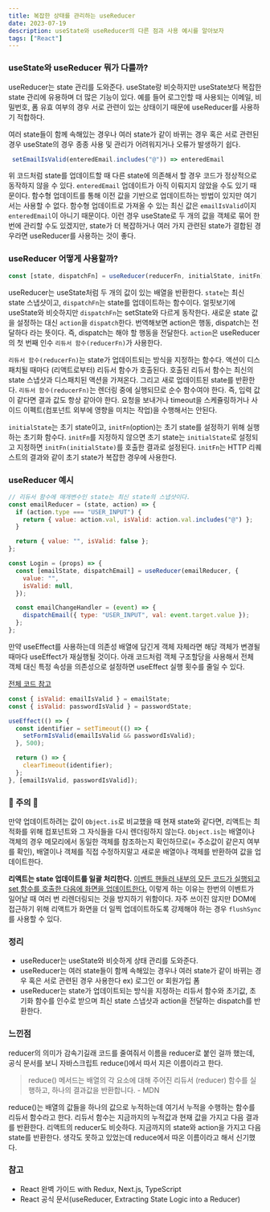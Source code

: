 ```yaml
---
title: 복잡한 상태를 관리하는 useReducer
date: 2023-07-19
description: useState와 useReducer의 다른 점과 사용 예시를 알아보자
tags: ["React"]
---
```


### useState와 useReducer 뭐가 다를까?

useReducer는 state 관리를 도와준다. useState랑 비슷하지만 useState보다 복잡한 state 관리에 유용하며 더 많은 기능이 있다. 예를 들어 로그인할 때 사용되는 이메일, 비밀번호, 폼 유효 여부의 경우 서로 관련이 있는 상태이기 때문에 useReducer를 사용하기 적합하다.

여러 state들이 함께 속해있는 경우나 여러 state가 같이 바뀌는 경우 혹은 서로 관련된 경우 useState의 경우 종종 사용 및 관리가 어려워지거나 오류가 발생하기 쉽다.

```js
 setEmailIsValid(enteredEmail.includes("@")) => enteredEmail
```

위 코드처럼 state를 업데이트할 때 다른 state에 의존해서 할 경우 코드가 정상적으로 동작하지 않을 수 있다. `enteredEmail` 업데이트가 아직 이뤄지지 않았을 수도 있기 때문이다. 함수형 업데이트를 통해 이전 값을 기반으로 업데이트하는 방법이 있지만 여기서는 사용할 수 없다. 함수형 업데이트로 가져올 수 있는 최신 값은 `emailIsValid`이지 `enteredEmail`이 아니기 때문이다. 이런 경우 useState로 두 개의 값을 객체로 묶어 한번에 관리할 수도 있겠지만, state가 더 복잡하거나 여러 가지 관련된 state가 결합된 경우라면 useReducer를 사용하는 것이 좋다.

### useReducer 어떻게 사용할까?

```js
const [state, dispatchFn] = useReducer(reducerFn, initialState, initFn);
```

useReducer는 useState처럼 두 개의 값이 있는 배열을 반환한다. `state`는 최신 state 스냅샷이고, `dispatchFn`는 state를 업데이트하는 함수이다. 얼핏보기에 useState와 비슷하지만 `dispatchFn`는 setState와 다르게 동작한다. 새로운 state 값을 설정하는 대신 `action`을 `dispatch`한다. 번역해보면 action은 행동, dispatch는 전달하다 라는 뜻이다. 즉, dispatch는 해야 할 행동을 전달한다. `action`은 useReducer의 첫 번째 인수 `리듀서 함수(reducerFn)`가 사용한다.

`리듀서 함수(reducerFn)`는 state가 업데이트되는 방식을 지정하는 함수다. 액션이 디스패치될 때마다 (리액트로부터) 리듀서 함수가 호출된다. 호출된 리듀서 함수는 최신의 state 스냅샷과 디스패치된 액션을 가져온다. 그리고 새로 업데이트된 state를 반환한다. `리듀서 함수(reducerFn)`는 렌더링 중에 실행되므로 순수 함수여야 한다. 즉, 입력 값이 같다면 결과 값도 항상 같아야 한다. 요청을 보내거나 timeout을 스케쥴링하거나 사이드 이펙트(컴포넌트 외부에 영향을 미치는 작업)을 수행해서는 안된다.

`initialState`는 초기 state이고, `initFn`(option)는 초기 state를 설정하기 위해 실행하는 초기화 함수다. `initFn`를 지정하지 않으면 초기 state는 `initialState`로 설정되고 지정하면 `initFn(initialState)`를 호출한 결과로 설정된다. `initFn`는 HTTP 리퀘스트의 결과와 같이 초기 state가 복잡한 경우에 사용한다.

### useReducer 예시

```js
// 리듀서 함수에 매개변수인 state는 최신 state의 스냅샷이다.
const emailReducer = (state, action) => {
  if (action.type === "USER_INPUT") {
    return { value: action.val, isValid: action.val.includes("@") };
  }

  return { value: "", isValid: false };
};

const Login = (props) => {
  const [emailState, dispatchEmail] = useReducer(emailReducer, {
    value: "",
    isValid: null,
  });

  const emailChangeHandler = (event) => {
    dispatchEmail({ type: "USER_INPUT", val: event.target.value });
  };
};
```

만약 useEffect를 사용하는데 의존성 배열에 담긴게 객체 자체라면 해당 객체가 변경될 때마다 useEffect가 재실행될 것이다. 아래 코드처럼 객체 구조할당을 사용해서 전체 객체 대신 특정 속성을 의존성으로 설정하면 useEffect 실행 횟수를 줄일 수 있다.

[전체 코드 참고](https://github.com/academind/react-complete-guide-code/blob/10-side-effects-reducers-context-api/code/08-usereducer-and-useeffect/src/components/Login/Login.js)

```js
const { isValid: emailIsValid } = emailState;
const { isValid: passwordIsValid } = passwordState;

useEffect(() => {
  const identifier = setTimeout(() => {
    setFormIsValid(emailIsValid && passwordIsValid);
  }, 500);

  return () => {
    clearTimeout(identifier);
  };
}, [emailIsValid, passwordIsValid]);
```

### 🚫 주의 🚫

만약 업데이트하려는 값이 `Object.is`로 비교했을 때 현재 state와 같다면, 리액트는 최적화를 위해 컴포넌트와 그 자식들을 다시 렌더링하지 않는다. `Object.is`는 배열이나 객체의 경우 메모리에서 동일한 객체를 참조하는지 확인하므로(= 주소값이 같은지 여부를 확인), 배열이나 객체를 직접 수정하지말고 새로운 배열이나 객체를 반환하여 값을 업데이트한다.

**리액트는 state 업데이트를 일괄 처리한다.** <u>이벤트 핸들러 내부의 모든 코드가 실행되고 set 함수를 호출한 다음에 화면을 업데이트한다.</u> 이렇게 하는 이유는 한번의 이벤트가 일어날 때 여러 번 리렌더링되는 것을 방지하기 위함이다. 자주 쓰이진 않지만 DOM에 접근하기 위해 리액트가 화면을 더 일찍 업데이트하도록 강제해야 하는 경우 `flushSync`를 사용할 수 있다.

### 정리

- useReducer는 useState와 비슷하게 상태 관리를 도와준다.
- useReducer는 여러 state들이 함께 속해있는 경우나 여러 state가 같이 바뀌는 경우 혹은 서로 관련된 경우 사용한다 ex) 로그인 or 회원가입 폼
- useReducer는 state가 업데이트되는 방식을 지정하는 리듀서 함수와 초기값, 초기화 함수를 인수로 받으며 최신 state 스냅샷과 action을 전달하는 dispatch를 반환한다.

### 느낀점

reducer의 의미가 감속기길래 코드를 줄여줘서 이름을 reducer로 붙인 걸까 했는데, 공식 문서를 보니 자바스크립트 reduce()에서 따서 지은 이름이라고 한다.

> reduce() 메서드는 배열의 각 요소에 대해 주어진 리듀서 (reducer) 함수를 실행하고, 하나의 결과값을 반환합니다. - MDN

reduce()는 배열의 값들을 하나의 값으로 누적하는데 여기서 누적을 수행하는 함수를 리듀서 함수라고 한다. 리듀서 함수는 지금까지의 누적값과 현재 값을 가지고 다음 결과를 반환한다. 리액트의 reducer도 비슷하다. 지금까지의 state와 action을 가지고 다음 state를 반환한다. 생각도 못하고 있었는데 reduce에서 따온 이름이라고 해서 신기했다.

### 참고

- React 완벽 가이드 with Redux, Next.js, TypeScript
- React 공식 문서(useReducer, Extracting State Logic into a Reducer)
